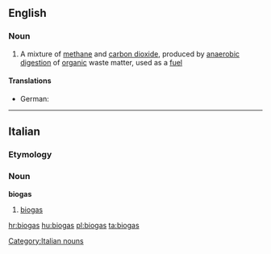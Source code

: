 {{also|Biogas}}
==English==

===Noun===
{{wikipedia}}
{{en-noun|es|pl2=biogasses|-}}

# A mixture of [[methane]] and [[carbon dioxide]], produced by [[anaerobic]] [[digestion]] of [[organic]] waste matter, used as a [[fuel]]

====Translations====
{{trans-top|gas produced by organic waste matter, used as a fuel}}
* German: {{t+|de|Biogas|n}}
{{trans-mid}}
{{trans-bottom}}

----
==Italian==

===Etymology===
{{etyl|en|it}} {{prefix|bio|gas|lang=it}}

===Noun===
'''biogas'''

# [[#English|biogas]]

[[Category:Italian nouns]]

[[hr:biogas]]
[[hu:biogas]]
[[pl:biogas]]
[[ta:biogas]]